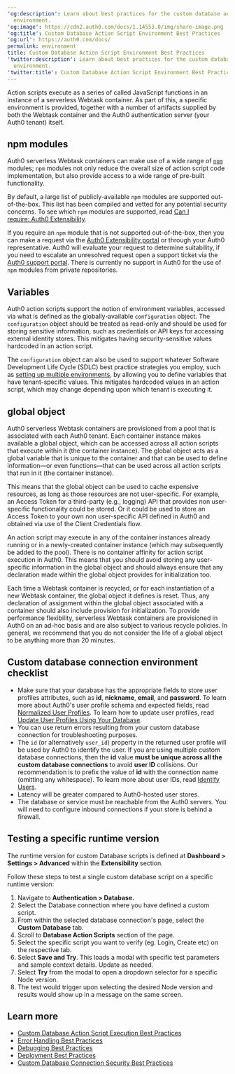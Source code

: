 ---
'og:description': Learn about best practices for the custom database action script
  environment.
'og:image': https://cdn2.auth0.com/docs/1.14553.0/img/share-image.png
'og:title': Custom Database Action Script Environment Best Practices
'og:url': https://auth0.com/docs/
permalink: environment
title: Custom Database Action Script Environment Best Practices
'twitter:description': Learn about best practices for the custom database action script
  environment.
'twitter:title': Custom Database Action Script Environment Best Practices
---
Action scripts execute as a series of called JavaScript functions in an instance of a serverless Webtask container. As part of this, a specific environment is provided, together with a number of artifacts supplied by both the Webtask container and the Auth0 <Tooltip tip="Authentication Server: Server that confirms or denies a user’s identity." cta="View Glossary" href="/docs/glossary?term=authentication+server">authentication server</Tooltip> (your Auth0 tenant) itself.

## npm modules

Auth0 serverless Webtask containers can make use of a wide range of [`npm`](https://www.npmjs.com/) modules; `npm` modules not only reduce the overall size of action script code implementation, but also provide access to a wide range of pre-built functionality.

By default, a large list of publicly-available `npm` modules are supported out-of-the-box. This list has been compiled and vetted for any potential security concerns. To see which `npm` modules are supported, read [Can I require: Auth0 Extensibility](https://auth0-extensions.github.io/canirequire/).

If you require an `npm` module that is not supported out-of-the-box, then you can make a request via the [Auth0 Extensibility portal](https://auth0-extensions.github.io/canirequire/) or through your Auth0 representative. Auth0 will evaluate your request to determine suitability, if you need to escalate an unresolved request open a support ticket via the [Auth0 support portal](https://support.auth0.com/). There is currently no support in Auth0 for the use of `npm` modules from private repositories.

## Variables

Auth0 action scripts support the notion of environment variables, accessed via what is defined as the globally-available `configuration` object. The `configuration` object should be treated as read-only and should be used for storing sensitive information, such as credentials or API keys for accessing external identity stores. This mitigates having security-sensitive values hardcoded in an action script.

The `configuration` object can also be used to support whatever Software Development Life Cycle (SDLC) best practice strategies you employ, such as [setting up multiple environments](/docs/get-started/auth0-overview/create-tenants/set-up-multiple-environments), by allowing you to define variables that have tenant-specific values. This mitigates hardcoded values in an action script, which may change depending upon which tenant is executing it.

## global object

Auth0 serverless Webtask containers are provisioned from a pool that is associated with each Auth0 tenant. Each container instance makes available a global object, which can be accessed across all action scripts that execute within it (the container instance). The global object acts as a global variable that is unique to the container and that can be used to define information—or even functions—that can be used across all action scripts that run in it (the container instance).

This means that the global object can be used to cache expensive resources, as long as those resources are not user-specific. For example, an <Tooltip tip="Access Token: Authorization credential, in the form of an opaque string or JWT, used to access an API." cta="View Glossary" href="/docs/glossary?term=Access+Token">Access Token</Tooltip> for a third-party (e.g., logging) API that provides non user-specific functionality could be stored. Or it could be used to store an Access Token to your own non user-specific API defined in Auth0 and obtained via use of the Client Credentials flow.

<Warning>

An action script may execute in any of the container instances already running or in a newly-created container instance (which may subsequently be added to the pool). There is no container affinity for action script execution in Auth0. This means that you should avoid storing any user-specific information in the global object and should always ensure that any declaration made within the global object provides for initialization too.

</Warning>

Each time a Webtask container is recycled, or for each instantiation of a new Webtask container, the global object it defines is reset. Thus, any declaration of assignment within the global object associated with a container should also include provision for initialization. To provide performance flexibility, serverless Webtask containers are provisioned in Auth0 on an ad-hoc basis and are also subject to various recycle policies. In general, we recommend that you do not consider the life of a global object to be anything more than 20 minutes.

## Custom database connection environment checklist

* Make sure that your database has the appropriate fields to store user profiles attributes, such as **id**, **nickname**, **email**, and **password**. To learn more about Auth0's user profile schema and expected fields, read [Normalized User Profiles](/docs/manage-users/user-accounts/user-profiles/normalized-user-profiles). To learn how to update user profiles, read [Update User Profiles Using Your Database](/docs/manage-users/user-accounts/user-profiles/update-user-profiles-using-your-database).
* You can use return errors resulting from your custom database connection for troubleshooting purposes.
* The `id` (or alternatively `user_id`) property in the returned user profile will be used by Auth0 to identify the user. If you are using multiple custom database connections, then the **id** value **must be unique across all the custom database connections** to avoid **user ID** collisions. Our recommendation is to prefix the value of **id** with the connection name (omitting any whitespace). To learn more about user IDs, read [Identify Users](/docs/manage-users/user-accounts/identify-users).
* Latency will be greater compared to Auth0-hosted user stores.
* The database or service must be reachable from the Auth0 servers. You will need to configure inbound connections if your store is behind a firewall.

## Testing a specific runtime version

The runtime version for custom Database scripts is defined at **Dashboard > Settings > Advanced** within the **Extensibility** section.

Follow these steps to test a single custom database script on a specific runtime version:

1. Navigate to **Authentication > Database.**
2. Select the Database connection where you have defined a custom script.
3. From within the selected database connection's page, select the **Custom Database** tab.
4. Scroll to **Database Action Scripts** section of the page.
5. Select the specific script you want to verify (eg. Login, Create etc) on the respective tab.
6. Select **Save and Try**. This loads a modal with specific test parameters and sample context details. Update as needed.
7. Select **Try** from the modal to open a dropdown selector for a specific Node version.
8. The test would trigger upon selecting the desired Node version and results would show up in a message on the same screen.

## Learn more

* [Custom Database Action Script Execution Best Practices](/docs/authenticate/database-connections/custom-db/custom-database-connections-scripts/execution)
* [Error Handling Best Practices](/docs/troubleshoot/error-handling-best-practices)
* [Debugging Best Practices](/docs/troubleshoot/debugging-best-practices)
* [Deployment Best Practices](/docs/deploy-monitor/deployment-best-practices)
* [Custom Database Connection Security Best Practices](/docs/authenticate/database-connections/custom-db/custom-database-connections-scripts/connection-security)